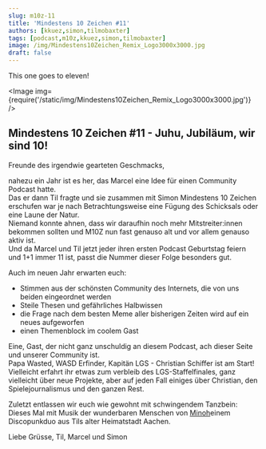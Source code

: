 ```yaml
---
slug: m10z-11
title: 'Mindestens 10 Zeichen #11'
authors: [kkuez,simon,tilmobaxter]
tags: [podcast,m10z,kkuez,simon,tilmobaxter]
image: /img/Mindestens10Zeichen_Remix_Logo3000x3000.jpg
draft: false
---
```



This one goes to eleven! 

<Image img={require('/static/img/Mindestens10Zeichen_Remix_Logo3000x3000.jpg')} />

<!--truncate-->

## Mindestens 10 Zeichen #11 - Juhu, Jubiläum, wir sind 10!

Freunde des irgendwie gearteten Geschmacks,

nahezu ein Jahr ist es her, das Marcel eine Idee für einen Community Podcast hatte.  
Das er dann Til fragte und sie zusammen mit Simon Mindestens 10 Zeichen erschufen war je nach Betrachtungsweise eine Fügung des Schicksals oder eine Laune der Natur.    
Niemand konnte ahnen, dass wir daraufhin noch mehr Mitstreiter:innen bekommen sollten und M10Z nun fast genauso alt und vor allem genauso aktiv ist.  
Und da Marcel und Til jetzt jeder ihren ersten Podcast Geburtstag feiern und 1+1 immer 11 ist, passt die Nummer dieser Folge besonders gut.

Auch im neuen Jahr erwarten euch:
 - Stimmen aus der schönsten Community des Internets, die von uns beiden eingeordnet werden
 - Steile Thesen und gefährliches Halbwissen
 - die Frage nach dem besten Meme aller bisherigen Zeiten wird auf ein neues aufgeworfen
 - einen Themenblock im coolem Gast

Eine, Gast, der nicht ganz unschuldig an diesem Podcast, ach dieser Seite und unserer Community ist.  
Papa Wasted, WASD Erfinder, Kapitän LGS - Christian Schiffer ist am Start!  
Vielleicht erfahrt ihr etwas zum verbleib des LGS-Staffelfinales, ganz vielleicht über neue Projekte, aber auf jeden Fall einiges über Christian, den Spielejournalismus und den ganzen Rest.

Zuletzt entlassen wir euch wie gewohnt mit schwingendem Tanzbein:  
Dieses Mal mit Musik der wunderbaren Menschen von [Minoh](https://minoh.bandcamp.com/music)einem Discopunkduo aus Tils alter Heimatstadt Aachen.

Liebe Grüsse,
Til, Marcel und Simon


<ReactPlayer
    width="100%"
    height="50px"
    controls
    url='https://m10z.picnotes.de/M10Z/M10Z_011.mp3'
/>
